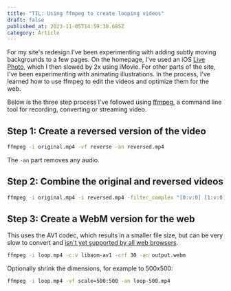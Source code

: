 ```yaml
---
title: "TIL: Using ffmpeg to create looping videos"
draft: false
published_at: 2023-11-05T14:59:30.685Z
category: Article
---
```


For my site's redesign I've been experimenting with adding subtly moving backgrounds to a few pages. On the homepage, I've used an iOS [Live Photo](https://support.apple.com/en-us/HT207310), which I then slowed by 2x using iMovie. For other parts of the site, I've been experimenting with animating illustrations. In the process, I've learned how to use ffmpeg to edit the videos and optimize them for the web.

Below is the three step process I've followed using [ffmpeg](https://www.ffmpeg.org/), a command line tool for recording, converting or streaming video.

## Step 1: Create a reversed version of the video

```sh
ffmpeg -i original.mp4 -vf reverse -an reversed.mp4
```

The `-an` part removes any audio.

## Step 2: Combine the original and reversed videos

```sh
ffmpeg -i original.mp4 -i reversed.mp4 -filter_complex "[0:v:0] [1:v:0] concat=n=2:v=1 [v]" -map "[v]" -an loop.mp4
```

## Step 3: Create a WebM version for the web

This uses the AV1 codec, which results in a smaller file size, but can be very slow to convert and [isn't yet supported by all web browsers](https://caniuse.com/av1).

```sh
ffmpeg -i loop.mp4 -c:v libaom-av1 -crf 30 -an output.webm
```

Optionally shrink the dimensions, for example to 500x500:

```sh
ffmpeg -i loop.mp4 -vf scale=500:500 -an loop-500.mp4
```
